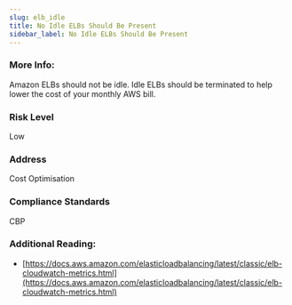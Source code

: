 ```yaml
---
slug: elb_idle
title: No Idle ELBs Should Be Present
sidebar_label: No Idle ELBs Should Be Present
---
```


### More Info:

Amazon ELBs should not be idle. Idle ELBs should be terminated to help lower the cost of your monthly AWS bill.

### Risk Level

Low

### Address

Cost Optimisation

### Compliance Standards

CBP

### Additional Reading:

- [https://docs.aws.amazon.com/elasticloadbalancing/latest/classic/elb-cloudwatch-metrics.html](https://docs.aws.amazon.com/elasticloadbalancing/latest/classic/elb-cloudwatch-metrics.html) 

